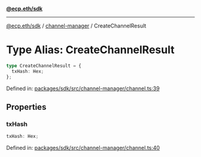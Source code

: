 [**@ecp.eth/sdk**](../../index.mdx)

***

[@ecp.eth/sdk](/sdk-reference/index.mdx) / [channel-manager](/sdk-reference/channel-manager/index.mdx) / CreateChannelResult

# Type Alias: CreateChannelResult

```ts
type CreateChannelResult = {
  txHash: Hex;
};
```

Defined in: [packages/sdk/src/channel-manager/channel.ts:39](https://github.com/ecp-eth/comments-monorepo/blob/main/packages/sdk/src/channel-manager/channel.ts#L39)

## Properties

### txHash

```ts
txHash: Hex;
```

Defined in: [packages/sdk/src/channel-manager/channel.ts:40](https://github.com/ecp-eth/comments-monorepo/blob/main/packages/sdk/src/channel-manager/channel.ts#L40)
